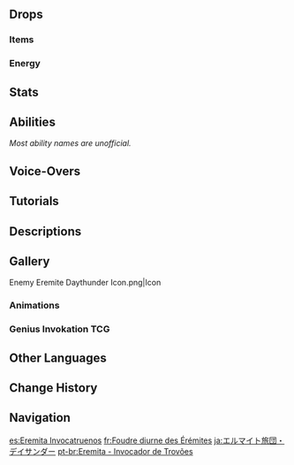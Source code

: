 {{Enemy Infobox
|image    = Enemy Eremite Daythunder.png
|dmgtype  = Electro
|weakpoint = yes
|family   = Other Human Factions
|group    = The Eremites
|type     = Common Enemies
}}
{{Enemy Intro}}

==Drops==
===Items===
{{Drops Table|type=The Eremites (Mid-Tier)}}

===Energy===
{{Energy Drops
|type  = Electro
|hp1   = 75
|p1    = 1
|hp2   = 50
|p2    = 1
|hp3   = 25
|p3    = 1
|hp4   = 0
|p4    = 2
}}

==Stats==
{{Enemy Stats
|phys_res     = &minus;20%

|res2         = Stunned
|phys_res2    = &minus;20%
|electro_res2 = &minus;50%

|hp_ratio     = 4
|hp_type      = 2
|atk_ratio    = 2.4
|atk_type     = 2
}}

==Abilities==
''Most ability names are unofficial.''
{{Enemy Attacks
|name_1      = Spinning Sweep
|desc_1      = Performs a single overhead sweep, dealing '''75% ATK''' as {{Color|Electro DMG}}.

|name_2      = Axe Swipe
|file_2      = Eremite Daythunder Melee Combo
|desc_2      = Swings his axe once, then again twice, dealing '''60% ATK''', '''50% ATK''', '''50% ATK''' as {{Color|Electro DMG}}.
* '''Enhanced:''' AoE increased, DMG increased to '''80% ATK''', '''70% ATK''', '''70% ATK'''.
|caption_2   = Normal
|file_2_2    = Eremite Daythunder Melee Combo 2
|caption_2_2 = Enhanced

|name_3      = Whirling Cleave
|file_3      = Eremite Daythunder Jumping Sweep
|desc_3      = If the player is far away, jumps towards the player and performs two spinning sweeps, dealing '''40% ATK''', '''50% ATK''' as {{Color|Electro DMG}}.
* '''Enhanced:''' AoE increased, DMG increased to '''75% ATK''', '''75% ATK'''. Thunder will strike down after the spinning sweep, dealing '''75% ATK''' as {{Color|Electro DMG}}.
|caption_3   = Normal
|file_3_2    = Eremite Daythunder Jumping Sweep 2
|caption_3_2 = Enhanced

|name_4      = Ominous Spirit Unleashed
|file_4      = Eremite Daythunder Enhanced State
|desc_4      = When his [[HP]] is lower than '''70%''', he may enter an enhanced state, gaining enhanced attacks and high [[Interruption Resistance]]. This state lasts for 20 seconds. When the duration ends, any ongoing attack will be cancelled and he will be stunned for 8 seconds with decreased [[Electro RES]].
}}

==Voice-Overs==
{{VO/Enemy
|enemy                   = Eremite Daythunder
|vo_01_00_title          = Entering Battle
|vo_01_01_file           = VO {lang}{name} - You Are Not Welcome Here.ogg
|vo_01_01_tx_en          = You are not welcome here.
|vo_01_01_tx_zh          = 不速之客！
|vo_01_01_rm_zh          = Bùsùzhīkè!
|vo_01_01_tx_ja          = 招かれざる客か。
|vo_01_01_tx_ko          = 불청객이군

|vo_02_00_title          = Jumping Sweep
|vo_02_01_tx_en          = {{A|VO Eremite Daythunder - Jumping Sweep.ogg}}
|vo_02_01_tx_zh          = {{A|VO ZH Eremite Daythunder - Jumping Sweep.ogg}}
|vo_02_01_rm_zh          = 
|vo_02_01_tx_ja          = {{A|VO JA Eremite Daythunder - Jumping Sweep.ogg}}
|vo_02_01_tx_ko          = {{A|VO KO Eremite Daythunder - Jumping Sweep.ogg}}

|vo_03_00_title          = Ominous Spirit Unleashed
|vo_03_01_file           = VO {lang}{name} - Grunt 1.ogg
|vo_03_01_tx_en          = (Grunt)
|vo_03_01_tx_zh          = (Grunt)
|vo_03_01_tx_ja          = (Grunt)
|vo_03_01_tx_ko          = (Grunt)

|vo_04_00_title          = Enhanced Jumping Sweep
|vo_04_01_file           = VO {lang}{name} - Pulverize.ogg
|vo_04_01_tx_en          = Pulverize!
|vo_04_01_tx_zh          = 粉碎吧！
|vo_04_01_rm_zh          = Fěnsuì ba!
|vo_04_01_tx_ja          = 砕けろ！
|vo_04_01_tx_ko          = 박살나라!

|vo_05_00_title          = Stunned
|vo_05_01_file           = VO {lang}{name} - Grunt 2.ogg
|vo_05_01_tx_en          = (Grunt)
|vo_05_01_tx_zh          = (Grunt)
|vo_05_01_tx_ja          = (Grunt)
|vo_05_01_tx_ko          = (Grunt)

|vo_06_00_title          = Staggered
|vo_06_01_tx_en          = {{A|VO Eremite Daythunder - Staggered 01.ogg}} {{A|VO Eremite Daythunder - Staggered 02.ogg}} {{A|VO Eremite Daythunder - Staggered 03.ogg}}
|vo_06_01_tx_zh          = {{A|VO ZH Eremite Daythunder - Staggered 01.ogg}} {{A|VO ZH Eremite Daythunder - Staggered 02.ogg}} {{A|VO ZH Eremite Daythunder - Staggered 03.ogg}}
|vo_06_01_tx_ja          = {{A|VO JA Eremite Daythunder - Staggered 01.ogg}} {{A|VO JA Eremite Daythunder - Staggered 02.ogg}} {{A|VO JA Eremite Daythunder - Staggered 03.ogg}}
|vo_06_01_tx_ko          = {{A|VO KO Eremite Daythunder - Staggered 01.ogg}} {{A|VO KO Eremite Daythunder - Staggered 02.ogg}} {{A|VO KO Eremite Daythunder - Staggered 03.ogg}}

|vo_07_00_title          = Defeated
|vo_07_01_file           = VO {lang}{name} - How Regretful.ogg
|vo_07_01_tx_en          = How... regretful...
|vo_07_01_tx_zh          = 呃…遗憾！
|vo_07_01_rm_zh          = È... yíhàn!
|vo_07_01_tx_ja          = 無念だ…
|vo_07_01_tx_ko          = 아쉽군…
}}

==Tutorials==
{{Tutorial|Eremite Daythunder}}

==Descriptions==
{{Description|A member of a loosely-organized mercenary corps from the golden desert sands. Will work for anyone as long as the pay is good.<br>A true scion of a warrior tribe, such warriors see battle as their ordained purpose, and unlike some barbarian who wields a large ax with ease, these tribespeople are also quite well-versed in the lore and songs of the desert ruins.<br>An ominous, fragmented spirit is sealed within the weapon they use, awakening in moments of peril. Once it does, it can only be silenced by the cries of the vanquished &mdash; whether that be its wielder, or its wielder's foe.|[[Archive]]}}

==Gallery==
<gallery>
Enemy Eremite Daythunder Icon.png|Icon
</gallery>

===Animations===
{{Preview
|file1    = Eremite Daythunder Club Exercise
|caption1 = Club Exercise
}}

===Genius Invokation TCG===
{{Genius Invokation TCG Cards by Featured Gallery}}

==Other Languages==
{{Other Languages
|en      = Eremite Daythunder
|zhs     = 镀金旅团・白日鸣雷
|zhs_rm  = Dùjīn Lǚtuán - Báirì Míngléi
|zht     = 鍍金旅團・白日鳴雷
|zht_rm  = Dùjīn Lǚtuán - Báirì Míngléi
|zh_tl   = {{Lex|Eremite|zh}} - Daytime Roaring Thunder
|ja      = エルマイト旅団・デイサンダー
|ja_rm   = Erumaito Ryodan - Deisandaa
|ja_tl   = Eremite Brigade - Daythunder
|ko      = {{tt|도금|鍍金}} {{tt|여단|旅團}}・낮을 밝히는 번개
|ko_rm   = Dogeum Yeodan - Nat-eul Balkineun Beongae
|ko_tl   = {{Lex|Eremite|ko}} - Day Breaking Lightning
|es      = Eremita Invocatruenos
|es_tl   = Thunder-Summoning Eremite
|fr      = Foudre diurne des Érémites
|fr_tl   = Day Thunderbolt of the Eremites
|ru      = Пустынник: Полуденный гром
|ru_tl   = {{Lex|Eremite|ru}}: Noon Thunder
|th      = Eremite Daythunder
|vi      = Eremite - Sấm Giữa Ban Ngày
|vi_tl   = Eremite - Thunder in the Middle of the Day
|de      = Goldbrigade – Tagesdonner
|de_tl   = {{Lex|Eremite|de}} - Daythunder
|id      = Eremite Daythunder
|pt      = Eremita - Invocador de Trovões
|pt_tl   = Eremite - Thunder Summoner
|tr      = Münzevi Gündüz Fırtınası
|tr_tl   = {{Lex|Eremite|tr}} Day Storm
|it      = Eremita Fulmine diurno
|it_tl   = 
}}

==Change History==
{{Change History|3.0}}

==Navigation==
{{Enemy Navbox|Common}}

[[es:Eremita Invocatruenos]]
[[fr:Foudre diurne des Érémites]]
[[ja:エルマイト旅団・デイサンダー]]
[[pt-br:Eremita - Invocador de Trovões]]
